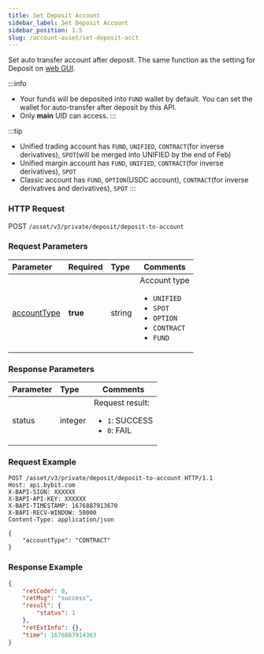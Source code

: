 ```yaml
---
title: Set Deposit Account
sidebar_label: Set Deposit Account
sidebar_position: 1.5
slug: /account-asset/set-deposit-acct
---
```

Set auto transfer account after deposit. The same function as the setting for Deposit on <a href="https://www.bybit.com/app/user/settings">web GUI</a>.

:::info
* Your funds will be deposited into `FUND` wallet by default. You can set the wallet for auto-transfer after deposit by this API.
* Only **main** UID can access.
:::

:::tip
* Unified trading account has `FUND`, `UNIFIED`, `CONTRACT`(for inverse derivatives), `SPOT`(will be merged into UNIFIED by the end of Feb)
* Unified margin account has `FUND`, `UNIFIED`, `CONTRACT`(for inverse derivatives), `SPOT`
* Classic account has `FUND`, `OPTION`(USDC account), `CONTRACT`(for inverse derivatives and derivatives), `SPOT`
:::

### HTTP Request
POST `/asset/v3/private/deposit/deposit-to-account`

### Request Parameters
| Parameter | Required | Type | Comments|
|:----- |:-------|:-----|------ |
|[accountType](enum#accounttype)|**true** | string |Account type <ul><li><code>UNIFIED</code></li><li><code>SPOT</code></li><li><code>OPTION</code></li><li><code>CONTRACT</code></li><li><code>FUND</code></li></ul>|

### Response Parameters
| Parameter | Type | Comments|
|:----- |:-----|----- |
|status|integer |Request result: <ul><li>`1`: SUCCESS</li><li>`0`: FAIL</li></ul>|

### Request Example

```http
POST /asset/v3/private/deposit/deposit-to-account HTTP/1.1
Host: api.bybit.com
X-BAPI-SIGN: XXXXXX
X-BAPI-API-KEY: XXXXXX
X-BAPI-TIMESTAMP: 1676887913670
X-BAPI-RECV-WINDOW: 50000
Content-Type: application/json

{
    "accountType": "CONTRACT"
}
```

### Response Example

```json
{
    "retCode": 0,
    "retMsg": "success",
    "result": {
        "status": 1
    },
    "retExtInfo": {},
    "time": 1676887914363
}
```
